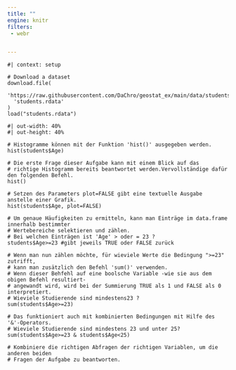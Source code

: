 ```yaml
---
title: ""
engine: knitr
filters:
 - webr


---
```



```webr-r

#| context: setup

# Download a dataset
download.file(
  'https://raw.githubusercontent.com/DaChro/geostat_ex/main/data/students.rdata',
  'students.rdata'
)
load("students.rdata")

```

```webr-r
#| out-width: 40%
#| out-height: 40%

# Histogramme können mit der Funktion 'hist()' ausgegeben werden. 
hist(students$Age)

# Die erste Frage dieser Aufgabe kann mit einem Blick auf das 
# richtige Histogramm bereits beantwortet werden.Vervollständige dafür den folgenden Befehl.
hist()

# Setzen des Parameters plot=FALSE gibt eine textuelle Ausgabe anstelle einer Grafik.
hist(students$Age, plot=FALSE)

# Um genaue Häufigkeiten zu ermitteln, kann man Einträge im data.frame innerhalb bestimmter 
# Wertebereiche selektieren und zählen.
# Bei welchen Einträgen ist 'Age' > oder = 23 ?
students$Age>=23 #gibt jeweils TRUE oder FALSE zurück

# Wenn man nun zählen möchte, für wieviele Werte die Bedingung ">=23" zutrifft, 
# kann man zusätzlich den Befehl 'sum()' verwenden.
# Wenn dieser Behfehl auf eine boolsche Variable -wie sie aus dem obigen Befehl resultiert- 
# angewandt wird, wird bei der Summierung TRUE als 1 und FALSE als 0 interpretiert.
# Wieviele Studierende sind mindestens23 ?
sum(students$Age>=23)

# Das funktioniert auch mit kombinierten Bedingungen mit Hilfe des '&'-Operators.
# Wieviele Studierende sind mindestens 23 und unter 25?
sum(students$Age>=23 & students$Age<25)

# Kombiniere die richtigen Abfragen der richtigen Variablen, um die anderen beiden
# Fragen der Aufgabe zu beantworten.

```


